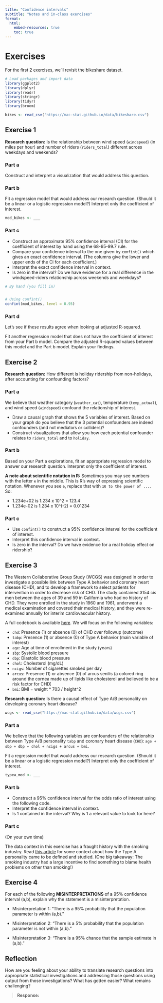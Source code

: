 ```yaml
---
title: "Confidence intervals"
subtitle: "Notes and in-class exercises"
format: 
  html:
    embed-resources: true
    toc: true
---
```


# Exercises

For the first 2 exercises, we'll revisit the bikeshare dataset.

```r
# Load packages and import data
library(ggplot2)
library(dplyr)
library(readr)
library(stringr)
library(tidyr)
library(broom)

bikes <- read_csv("https://mac-stat.github.io/data/bikeshare.csv")
```

## Exercise 1

**Research question:** Is the relationship between wind speed (`windspeed`) (in miles per hour) and number of riders (`riders_total`) different across weekdays and weekends?

### Part a

Construct and interpret a visualization that would address this question.


### Part b

Fit a regression model that would address our research question. (Should it be a linear or a logistic regression model?) Interpret only the coefficient of interest.

```r
mod_bikes <- ___
```


### Part c

- Construct an approximate 95% confidence interval (CI) for the coefficient of interest by hand using the 68-95-99.7 rule.
- Compare your confidence interval to the one given by `confint()` which gives an exact confidence interval. (The columns give the lower and upper ends of the CI for each coefficient.)
- Interpret the exact confidence interval in context.
- Is zero in the interval? Do we have evidence for a real difference in the windspeed-riders relationship across weekends and weekdays?

```r
# By hand (you fill in)


# Using confint()
confint(mod_bikes, level = 0.95)
```


### Part d

Let's see if these results agree when looking at adjusted R-squared.

Fit another regression model that does not have the coefficient of interest from your Part b model. Compare the adjusted R-squared values between this model and the Part b model. Explain your findings.





## Exercise 2

**Research question:** How different is holiday ridership from non-holidays, after accounting for confounding factors?

### Part a

We believe that weather category (`weather_cat`), temperature (`temp_actual`), and wind speed (`windspeed`) confound the relationship of interest.

- Draw a causal graph that shows the 5 variables of interest. Based on your graph do you believe that the 3 potential confounders are indeed confounders (and not mediators or colliders)?
- Construct visualizations that allow you how each potential confounder relates to `riders_total` and to `holiday`.

### Part b

Based on your Part a explorations, fit an appropriate regression model to answer our research question. Interpret only the coefficient of interest.

**A note about scientific notation in R:** Sometimes you may see numbers with the letter `e` in the middle. This is R's way of expressing scientific notation. Whenever you see `e`, replace that with `10 to the power of ...`. So:

- 1.234e+02 is 1.234 x 10^2 = 123.4
- 1.234e-02 is 1.234 x 10^(-2) = 0.01234

### Part c

- Use `confint()` to construct a 95% confidence interval for the coefficient of interest.
- Interpret this confidence interval in context.
- Is zero in the interval? Do we have evidence for a real holiday effect on ridership?





## Exercise 3

The Western Collaborative Group Study (WCGS) was designed in order to investigate a possible link between Type A behavior and coronary heart disease (CHD), and to develop a framework to select patients for intervention in order to decrease risk of CHD. The study contained 3154 cis men between the ages of 39 and 59 in California who had no history of CHD. They were enrolled in the study in 1960 and 1961, underwent a medical examination and covered their medical history, and they were re-examined annually for interim cardiovascular history.

A full codebook is available [here](https://github.com/Mac-STAT/data/blob/main/wcgs_codebook.md). We will focus on the following variables:

- `chd`: Presence (1) or absence (0) of CHD over followup (outcome)
- `tabp`: Presence (1) or absence (0) of Type A behavior (main variable of interest)
- `age`: Age at time of enrollment in the study (years)
- `sbp`: Systolic blood pressure
- `dbp`: Diastolic blood pressure
- `chol`: Cholesterol (mg/dL)
- `ncigs`: Number of cigarettes smoked per day
- `arcus`: Presence (1) or absence (0) of arcus senilis (a colored ring around the cornea made up of lipids like cholesterol and believed to be a risk factor for CHD)
- `bmi`: BMI = weight * 703 / height^2

**Research question:** Is there a causal effect of Type A/B personality on developing coronary heart disease?

```r
wcgs <- read_csv("https://mac-stat.github.io/data/wcgs.csv")
```

### Part a

We believe that the following variables are confounders of the relationship between Type A/B personality `tabp` and coronary heart disease (`CHD`): `age + sbp + dbp + chol + ncigs + arcus + bmi`.

Fit a regression model that would address our research question. (Should it be a linear or a logistic regression model?) Interpret only the coefficient of interest.

```r
typea_mod <- ___
```

### Part b

- Construct a 95% confidence interval for the odds ratio of interest using the following code.
- Interpret the confidence interval in context.
- Is 1 contained in the interval? Why is 1 a relevant value to look for here?

### Part c

(On your own time)

The data context in this exercise has a fraught history with the smoking industry. Read [this article](https://www.thecut.com/2016/08/the-tobacco-industry-helped-create-the-type-a-personality.html) for some context about how the Type A personality came to be defined and studied. (One big takeaway: The smoking industry had a large incentive to find something to blame health problems on other than smoking!)





## Exercise 4

For each of the following **MISINTERPRETATIONS** of a 95% confidence interval (a,b), explain why the statement is a misinterpretation.

- Misinterpretation 1: "There is a 95% probability that the population parameter is within (a,b)."

- Misinterpretation 2: "There is a 5% probability that the population parameter is not within (a,b)."

- Misinterpretation 3: "There is a 95% chance that the sample estimate in (a,b)."





## Reflection

How are you feeling about your ability to translate research questions into appropriate statistical investigations and addressing those questions using output from those investigations? What has gotten easier? What remains challenging?

> **Response:** 


